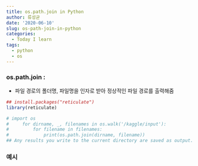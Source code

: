 ```yaml
---
title: os.path.join in Python
author: 류성균
date: '2020-06-10'
slug: os-path-join-in-python
categories:
  - Today I learn
tags:
  - python
  - os
---
```


### os.path.join : 
- 파일 경로의 폴더명, 파일명을 인자로 받아 정상적인 파일 경로를 출력해줌

```r
## install.packages("reticulate")
library(reticulate)
```

```python
# import os
#     for dirname, _, filenames in os.walk('/kaggle/input'): 
#         for filename in filenames: 
#             print(os.path.join(dirname, filename))
## Any results you write to the current directory are saved as output.
```

### 예시
```

```

